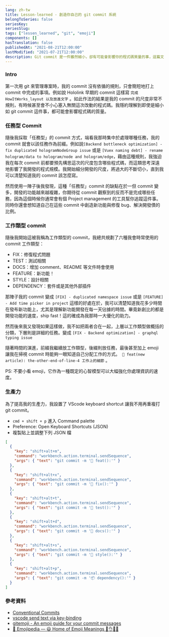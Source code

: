 ```yaml
---
lang: zh-tw
title: Lesson-learned - 創造你自己的 git commit 系統
belongToSeries: false
seriesKey: 
seriesSlug:
tags: ["lessen_learned", "git", "emoji"]
components: []
hasTranslation: false
publishedAt: "2021-08-21T12:00:00"
lastModified: "2021-07-21T12:00:00"
description: Git commit 是一件雖然細小，卻有可能會影響你的程式碼質量的事，這篇文章分享了我使用 git commit 的方法論，並分享了 Vscode keyboard shortcuts 設定檔，歡迎修改成適合你的樣子。
---
```



### Intro

第一次用 git 來管理專案時，我的 commit 沒有依循的規則，只會簡短地打上 commit 中完成的事項。例如說 Hololink 早期的 commit 這樣寫 `完成HowItWorks_layout 以及放進文字` 。如此作法的結果是我的 commit 的尺度非常不規則，有時候甚至會不小心塞入無關這次改動的程式碼。我隱約理解到即使是細小如 git commit 這件事，都可能會影響程式碼的質量。

### 任務型 Commit

隨後我採取「任務型」的 commit 方式，端看我那時集中於處理哪種任務，我的 commit 就會以該任務作為前綴。例如說`[Backend bottleneck optimization] - fix duplicated hologramNodeGroup issue` 或是 `[Vuex naming debt] - rename hologram/data to hologram/node and hologram/edge`，藉由這種規則，我強迫我在每次 commit 前都要預先構思這次的尺度包含哪些程式碼，而這類思考深遠地影響了我開發的程式規模。我開始細分開發的尺度，將過大的不斷切小，直到我可以清楚知道我的 commit 該怎麼寫。

然而使用一陣子後我發現，這種「任務型」commit 的缺點在於一但 commit 變多，開發的功能越來越複雜，你期待從 commit 觀察到的反而不是完成哪些任務，因為這個時候你通常會有個 Project management 的工具幫你追蹤這件事。同時你還會想知道自己在這些 commit 中創造新功能與修復 bug、解決開發債的比例。

### 工作類型 commit

隨後我開始這被我稱為工作類型的 commit，我總共規劃了六種我會時常使用的 commit 工作類型：

- FIX：修復程式問題
- TEST：測試相關
- DOCS：增加 comment、README 等文件時會使用
- FEATURE：新功能！
- STYLE：設計相關
- DEPENDENCY：套件或是其他外部插件

那陣子我的 commit 變成 `[FIX] - duplicated namespace issue` 或是 `[FEATURE] - Add time picker in project` 這樣的好處在於，我可以清楚知道我花多少時間在發布新功能上，尤其是理解新功能開發在每一天佔據的時間。畢竟新創比的都是開發功能的速度，ship fast！這的確成為我那時一大優化的助力。

然而後來我又發現如果這樣做，我不如把兩者合在一起，上層以工作類型做概括的分類，下層則是詳細的任務。變成 `[FIX - Backend optimization] - graphql typing issue` 

隨著時間的演進，前綴我繼續放工作類型，後綴則放任務，最後甚至加上 emoji 讓我在掃視 commit 時能夠一眼知道自己分配工作的方式。` 🎉 feat(new article): the-other-end-of-line-4 工作上的細節` 。

PS: 不要小看 emoji，它作為一種既定的心智模型可以大幅強化你處理資訊的速度。

### 生產力

為了提高我的生產力，我設置了 VScode keyboard shortcut 讓我不用再重複打 git commit。

- `cmd + shift + p` 進入 Command palette
- Preference: Open Keyboard Shortcuts (JSON)
- 複製貼上並調整下列 JSON 檔

```json
[
  {
    "key": "shift+alt+m",
    "command": "workbench.action.terminal.sendSequence",
    "args": { "text": "git commit -m '🎉 feat():'" }
  },
  {
    "key": "shift+alt+x",
    "command": "workbench.action.terminal.sendSequence",
    "args": { "text": "git commit -m '🔧 fix():'" }
  },
  {
    "key": "shift+alt+t",
    "command": "workbench.action.terminal.sendSequence",
    "args": { "text": "git commit -m '🔬 test():'" }
  },
  {
    "key": "shift+alt+d",
    "command": "workbench.action.terminal.sendSequence",
    "args": { "text": "git commit -m '📃 docs():'" }
  },
  {
    "key": "shift+alt+s",
    "command": "workbench.action.terminal.sendSequence",
    "args": { "text": "git commit -m '🎨 style():'" }
  },
  {
    "key": "shift+alt+p",
    "command": "workbench.action.terminal.sendSequence",
    "args": { "text": "git commit -m '📦 dependency():'" }
  }
]
```

### 參考資料

- [Conventional Commits](https://www.conventionalcommits.org/en/v1.0.0/)
- [vscode send text via key-binding](https://code.visualstudio.com/docs/editor/integrated-terminal#_send-text-via-a-keybinding)
- [gitemoji - An emoji guide for your commit messages](https://gitmoji.dev/)
- [📙 Emojipedia — 😃 Home of Emoji Meanings 💁👌🎍😍](https://emojipedia.org/)